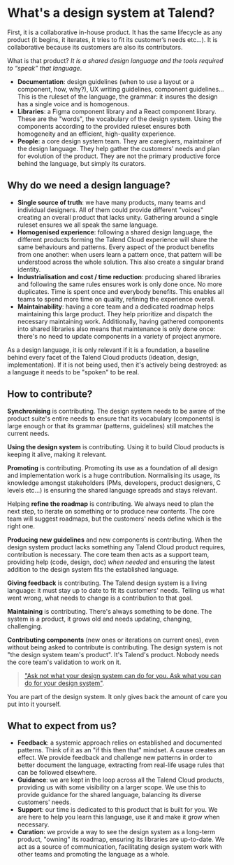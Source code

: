 
<Meta title="Principles" />

# What's a design system at Talend?

First, it is a collaborative in-house product.
It has the same lifecycle as any product (it begins, it iterates, it tries to fit its customer’s needs etc…).
It is collaborative because its customers are also its contributors.

What is that product? _It is a shared design language and the tools required to “speak” that language_.

- **Documentation**: design guidelines (when to use a layout or a component, how, why?), UX writing guidelines, component guidelines...
  This is the ruleset of the language, the grammar: it insures the design has a single voice and is homogenous.
- **Libraries**: a Figma component library and a React component library. These are the "words", the vocabulary of the design system.
  Using the components according to the provided ruleset ensures both homogeneity and an efficient, high-quality experience.
- **People**: a core design system team. They are caregivers, maintainer of the design language.
  They help gather the customers' needs and plan for evolution of the product. They are not the primary productive force behind the language, but simply its curators.

## Why do we need a design language?

- **Single source of truth**: we have many products, many teams and individual designers.
  All of them could provide different "voices" creating an overall product that lacks unity.
  Gathering around a single ruleset ensures we all speak the same language.
- **Homogenised experience**: following a shared design language, the different products forming the Talend Cloud experience will share the same behaviours and patterns.
  Every aspect of the product benefits from one another: when users learn a pattern once, that pattern will be understood across the whole solution.
  This also create a singular brand identity.
- **Industrialisation and cost / time reduction**: producing shared libraries and following the same rules ensures work is only done once. No more duplicates.
  Time is spent once and everybody benefits. This enables all teams to spend more time on quality, refining the experience overall.
- **Maintainability**: having a core team and a dedicated roadmap helps maintaining this large product.
  They help prioritize and dispatch the necessary maintaining work.
  Additionally, having gathered components into shared libraries also means that maintenance is only done once: there's no need to update components in a variety of project anymore.

As a design language, it is only relevant if it is a foundation, a baseline behind every facet of the Talend Cloud products (ideation, design, implementation).
If it is not being used, then it's actively being destroyed: as a language it needs to be "spoken" to be real.

## How to contribute?

**Synchronising** is contributing.
The design system needs to be aware of the product suite's entire needs to ensure that its vocabulary (components) is large enough or that its grammar (patterns, guidelines) still matches the current needs.

**Using the design system** is contributing.
Using it to build Cloud products is keeping it alive, making it relevant.

**Promoting** is contributing.
Promoting its use as a foundation of all design and implementation work is a huge contribution.
Normalising its usage, its knowledge amongst stakeholders (PMs, developers, product designers, C levels etc...) is ensuring the shared language spreads and stays relevant.

Helping **refine the roadmap** is contributing.
We always need to plan the next step, to iterate on something or to produce new contents.
The core team will suggest roadmaps, but the customers' needs define which is the right one.

**Producing new guidelines** and new components is contributing.
When the design system product lacks something any Talend Cloud product requires, contribution is necessary.
The core team then acts as a support team, providing help (code, design, doc) _when needed_ and ensuring the latest addition to the design system fits the established language.

**Giving feedback** is contributing.
The Talend design system is a living language: it must stay up to date to fit its customers' needs.
Telling us what went wrong, what needs to change is a contribution to that goal.

**Maintaining** is contributing.
There's always something to be done.
The system is a product, it grows old and needs updating, changing, challenging.

**Contributing components** (new ones or iterations on current ones), even without being asked to contribute is contributing.
The design system is not "the design system team's product".
It's Talend's product. Nobody needs the core team's validation to work on it.

> ["Ask not what your design system can do for you. Ask what you can do for your design system"](https://twitter.com/markdalgleish/status/1230451876081963009?s=20).

You are part of the design system. It only gives back the amount of care you put into it yourself.

## What to expect from us?

- **Feedback**: a systemic approach relies on established and documented patterns.
  Think of it as an "if this then that" mindset. A cause creates an effect.
  We provide feedback and challenge new patterns in order to better document the language, extracting from real-life usage rules that can be followed elsewhere.
- **Guidance**: we are kept in the loop across all the Talend Cloud products, providing us with some visibility on a larger scope.
  We use this to provide guidance for the shared language, balancing its diverse customers' needs.
- **Support**: our time is dedicated to this product that is built for you.
  We are here to help you learn this language, use it and make it grow when necessary.
- **Curation**: we provide a way to see the design system as a long-term product, "owning" its roadmap, ensuring its libraries are up-to-date.
  We act as a source of communication, facilitating design system work with other teams and promoting the language as a whole.
